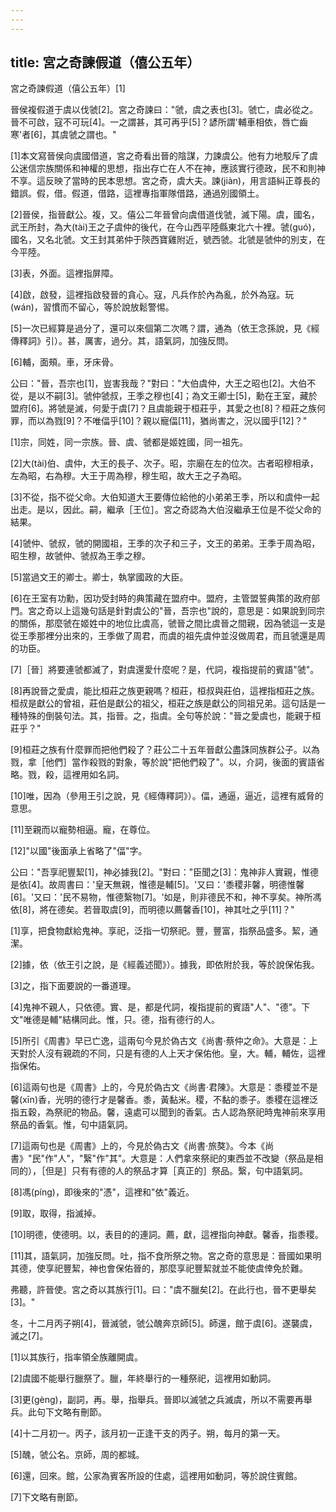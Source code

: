 ```yaml
---
---
---
```

title: 宮之奇諫假道（僖公五年）
---




宮之奇諫假道（僖公五年）[1]

晉侯複假道于虞以伐虢[2]。宮之奇諫曰："虢，虞之表也[3]。虢亡，虞必從之。晉不可啟，寇不可玩[4]。一之謂甚，其可再乎[5]？諺所謂'輔車相依，唇亡齒寒'者[6]，其虞虢之謂也。"

[1]本文寫晉侯向虞國借道，宮之奇看出晉的陰謀，力諫虞公。他有力地駁斥了虞公迷信宗族關係和神權的思想，指出存亡在人不在神，應該實行德政，民不和則神不享。這反映了當時的民本思想。宮之奇，虞大夫。諫(jiàn)，用言語糾正尊長的錯誤。假，借。假道，借路，這裡專指軍隊借路，通過別國領土。

[2]晉侯，指晉獻公。複，又。僖公二年晉曾向虞借道伐虢，滅下陽。虞，國名，武王所封，為大(tài)王之子虞仲的後代，在今山西平陸縣東北六十裡。虢(guó)，國名，又名北虢。文王封其弟仲于陝西寶雞附近，號西虢。北虢是虢仲的別支，在今平陸。

[3]表，外面。這裡指屏障。

[4]啟，啟發，這裡指啟發晉的貪心。寇，凡兵作於內為亂，於外為寇。玩(wán)，習慣而不留心，等於說放鬆警惕。

[5]一次已經算是過分了，還可以來個第二次嗎？謂，通為（依王念孫說，見《經傳釋詞》引）。甚，厲害，過分。其，語氣詞，加強反問。

[6]輔，面頰。車，牙床骨。

公曰："晉，吾宗也[1]，豈害我哉？"對曰："大伯虞仲，大王之昭也[2]。大伯不從，是以不嗣[3]。虢仲虢叔，王季之穆也[4]；為文王卿士[5]，勳在王室，藏於盟府[6]。將虢是滅，何愛于虞[7]？且虞能親于桓莊乎，其愛之也[8]？桓莊之族何罪，而以為戮[9]？不唯偪乎[10]？親以寵偪[11]，猶尚害之，況以國乎[12]？"

[1]宗，同姓，同一宗族。晉、虞、虢都是姬姓國，同一祖先。

[2]大(tài)伯、虞仲，大王的長子、次子。昭，宗廟在左的位次。古者昭穆相承，左為昭，右為穆。大王于周為穆，穆生昭，故大王之子為昭。

[3]不從，指不從父命。大伯知道大王要傳位給他的小弟弟王季，所以和虞仲一起出走。是以，因此。嗣，繼承［王位］。宮之奇認為大伯沒繼承王位是不從父命的結果。

[4]虢仲、虢叔，虢的開國祖，王季的次子和三子，文王的弟弟。王季于周為昭，昭生穆，故虢仲、虢叔為王季之穆。

[5]當過文王的卿士。卿士，執掌國政的大臣。

[6]在王室有功勳，因功受封時的典策藏在盟府中。盟府，主管盟誓典策的政府部門。宮之奇以上這幾句話是針對虞公的"晉，吾宗也"說的，意思是：如果說到同宗的關係，那麼虢在姬姓中的地位比虞高，虢晉之間比虞晉之間親，因為虢這一支是從王季那裡分出來的，王季做了周君，而虞的祖先虞仲並沒做周君，而且虢還是周的功臣。

[7]［晉］將要連虢都滅了，對虞還愛什麼呢？是，代詞，複指提前的賓語"虢"。

[8]再說晉之愛虞，能比桓莊之族更親嗎？桓莊，桓叔與莊伯，這裡指桓莊之族。桓叔是獻公的曾祖，莊伯是獻公的祖父，桓莊之族是獻公的同祖兄弟。這句話是一種特殊的倒裝句法。其，指晉。之，指虞。全句等於說："晉之愛虞也，能親于桓莊乎？"

[9]桓莊之族有什麼罪而把他們殺了？莊公二十五年晉獻公盡誅同族群公子。以為戮，拿［他們］當作殺戮的對象，等於說"把他們殺了"。以，介詞，後面的賓語省略。戮，殺，這裡用如名詞。

[10]唯，因為（參用王引之說，見《經傳釋詞》）。偪，通逼，逼近，這裡有威脅的意思。

[11]至親而以寵勢相逼。寵，在尊位。

[12]"以國"後面承上省略了"偪"字。

公曰："吾享祀豐絜[1]，神必據我[2]。"對曰："臣聞之[3]：鬼神非人實親，惟德是依[4]。故周書曰：'皇天無親，惟德是輔[5]。'又曰：'黍稷非馨，明德惟馨[6]。'又曰：'民不易物，惟德繄物[7]。'如是，則非德民不和，神不享矣。神所馮依[8]，將在德矣。若晉取虞[9]，而明德以薦馨香[10]，神其吐之乎[11]？"

[1]享，把食物獻給鬼神。享祀，泛指一切祭祀。豐，豐富，指祭品盛多。絜，通潔。

[2]據，依（依王引之說，是《經義述聞》）。據我，即依附於我，等於說保佑我。

[3]之，指下面要說的一番道理。

[4]鬼神不親人，只依德。實、是，都是代詞，複指提前的賓語"人"、"德"。下文"唯德是輔"結構同此。惟，只。德，指有德行的人。

[5]所引《周書》早已亡逸，這兩句今見於偽古文《尚書·蔡仲之命》。大意是：上天對於人沒有親疏的不同，只是有德的人上天才保佑他。皇，大。輔，輔佐，這裡指保佑。

[6]這兩句也是《周書》上的，今見於偽古文《尚書·君陳》。大意是：黍稷並不是馨(xīn)香，光明的德行才是馨香。黍，黃黏米。稷，不黏的黍子。黍稷在這裡泛指五穀，為祭祀的物品。馨，遠處可以聞到的香氣。古人認為祭祀時鬼神前來享用祭品的香氣。惟，句中語氣詞。

[7]這兩句也是《周書》上的，今見於偽古文《尚書·旅獒》。今本《尚書》"民"作"人"，"繄"作"其"。大意是：人們拿來祭祀的東西並不改變（祭品是相同的），［但是］只有有德的人的祭品才算［真正的］祭品。繄，句中語氣詞。

[8]馮(píng)，即後來的"憑"，這裡和"依"義近。

[9]取，取得，指滅掉。

[10]明德，使德明。以，表目的的連詞。薦，獻，這裡指向神獻。馨香，指黍稷。

[11]其，語氣詞，加強反問。吐，指不食所祭之物。宮之奇的意思是：晉國如果明其德，使享祀豐絜，神也會保佑晉的，那麼享祀豐絜就並不能使虞倖免於難。

弗聽，許晉使。宮之奇以其族行[1]。曰："虞不臘矣[2]。在此行也，晉不更舉矣[3]。"

冬，十二月丙子朔[4]，晉滅虢，虢公醜奔京師[5]。師還，館于虞[6]。遂襲虞，滅之[7]。

[1]以其族行，指率領全族離開虞。

[2]虞國不能舉行臘祭了。臘，年終舉行的一種祭祀，這裡用如動詞。

[3]更(gèng)，副詞，再。舉，指舉兵。晉即以滅虢之兵滅虞，所以不需要再舉兵。此句下文略有刪節。

[4]十二月初一。丙子，該月初一正逢干支的丙子。朔，每月的第一天。

[5]醜，虢公名。京師，周的都城。

[6]還，回來。館，公家為賓客所設的住處，這裡用如動詞，等於說住賓館。

[7]下文略有刪節。